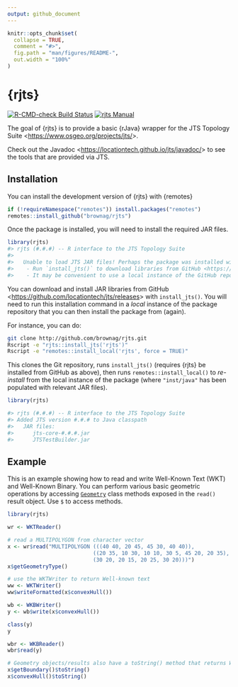 ```yaml
---
output: github_document
---
```


<!-- README.md is generated from README.Rmd. Please edit that file -->

```r
knitr::opts_chunk$set(
  collapse = TRUE,
  comment = "#>",
  fig.path = "man/figures/README-",
  out.width = "100%"
)
```

# {rjts}

<!-- badges: start -->
[![R-CMD-check Build
Status](https://github.com/brownag/rjts/workflows/R-CMD-check/badge.svg)](https://github.com/brownag/rjts/actions)
[![rjts
Manual](https://img.shields.io/badge/docs-HTML-informational)](https://humus.rocks/rjts/)
<!-- badges: end -->

The goal of {rjts} is to provide a basic {rJava} wrapper for the JTS Topology Suite <<https://www.osgeo.org/projects/jts/>>.

Check out the Javadoc <<https://locationtech.github.io/jts/javadoc/>> to see the tools that are provided via JTS.

## Installation

You can install the development version of {rjts} with {remotes}

``` r
if (!requireNamespace("remotes")) install.packages("remotes")
remotes::install_github("brownag/rjts")
```

Once the package is installed, you will need to install the required JAR files.

```r
library(rjts)
#> rjts (#.#.#) -- R interface to the JTS Topology Suite
#> 
#>   Unable to load JTS JAR files! Perhaps the package was installed with an empty 'inst/java' directory?
#>    - Run `install_jts()` to download libraries from GitHub <https://github.com/locationtech/jts/releases>. Then, re-install the package. 
#>    - It may be convenient to use a local instance of the GitHub repository to install from. See instructions at <https://humus.rocks/rjts/>
```

You can download and install JAR libraries from GitHub <<https://github.com/locationtech/jts/releases>> with `install_jts()`. You will need to run this installation command in a _local_ instance of the package repository that you can then install the package from (again). 

For instance, you can do:

```sh
git clone http://github.com/brownag/rjts.git
Rscript -e "rjts::install_jts('rjts')"
Rscript -e "remotes::install_local('rjts', force = TRUE)"
```

This clones the Git repository, runs `install_jts()` (requires {rjts} be installed from GitHub as above), then runs `remotes::install_local()` to _re-install_ from the local instance of the package (where `"inst/java"` has been populated with relevant JAR files).

```r
library(rjts)

#> rjts (#.#.#) -- R interface to the JTS Topology Suite
#> Added JTS version #.#.# to Java classpath
#>   JAR files:
#>      jts-core-#.#.#.jar
#>      JTSTestBuilder.jar
```

## Example

This is an example showing how to read and write Well-Known Text (WKT) and Well-Known Binary. You can perform various basic geometric operations by accessing [`Geometry`](https://locationtech.github.io/jts/javadoc/org/locationtech/jts/geom/Geometry.html) class methods exposed in the `read()` result object. Use `$` to access methods.

```r
library(rjts)

wr <- WKTReader()

# read a MULTIPOLYGON from character vector
x <- wr$read("MULTIPOLYGON (((40 40, 20 45, 45 30, 40 40)),
                           ((20 35, 10 30, 10 10, 30 5, 45 20, 20 35),
                           (30 20, 20 15, 20 25, 30 20)))")
x$getGeometryType()

# use the WKTWriter to return Well-known text
ww <- WKTWriter()
ww$writeFormatted(x$convexHull())

wb <- WKBWriter()
y <- wb$write(x$convexHull())

class(y)
y

wbr <- WKBReader()
wbr$read(y)

# Geometry objects/results also have a toString() method that returns WKT
x$getBoundary()$toString()
x$convexHull()$toString()
```
